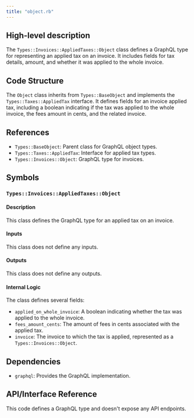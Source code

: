 ```yaml
---
title: "object.rb"
---
```


## High-level description
The `Types::Invoices::AppliedTaxes::Object` class defines a GraphQL type for representing an applied tax on an invoice. It includes fields for tax details, amount, and whether it was applied to the whole invoice.

## Code Structure
The `Object` class inherits from `Types::BaseObject` and implements the `Types::Taxes::AppliedTax` interface. It defines fields for an invoice applied tax, including a boolean indicating if the tax was applied to the whole invoice, the fees amount in cents, and the related invoice.

## References
- `Types::BaseObject`: Parent class for GraphQL object types.
- `Types::Taxes::AppliedTax`: Interface for applied tax types.
- `Types::Invoices::Object`: GraphQL type for invoices.

## Symbols

### `Types::Invoices::AppliedTaxes::Object`
#### Description
This class defines the GraphQL type for an applied tax on an invoice.

#### Inputs
This class does not define any inputs.

#### Outputs
This class does not define any outputs.

#### Internal Logic
The class defines several fields:
- `applied_on_whole_invoice`: A boolean indicating whether the tax was applied to the whole invoice.
- `fees_amount_cents`: The amount of fees in cents associated with the applied tax.
- `invoice`: The invoice to which the tax is applied, represented as a `Types::Invoices::Object`.

## Dependencies
- `graphql`: Provides the GraphQL implementation.

## API/Interface Reference
This code defines a GraphQL type and doesn't expose any API endpoints.

